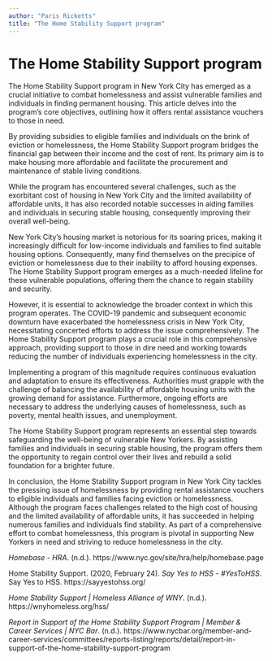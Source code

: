 ```yaml
---
author: "Paris Ricketts"
title: "The Home Stability Support program"
---
```


# The Home Stability Support program

The Home Stability Support program in New York City has emerged as a crucial initiative to combat homelessness and assist vulnerable families and individuals in finding permanent housing. This article delves into the program's core objectives, outlining how it offers rental assistance vouchers to those in need.

By providing subsidies to eligible families and individuals on the brink of eviction or homelessness, the Home Stability Support program bridges the financial gap between their income and the cost of rent. Its primary aim is to make housing more affordable and facilitate the procurement and maintenance of stable living conditions.

While the program has encountered several challenges, such as the exorbitant cost of housing in New York City and the limited availability of affordable units, it has also recorded notable successes in aiding families and individuals in securing stable housing, consequently improving their overall well-being.

New York City's housing market is notorious for its soaring prices, making it increasingly difficult for low-income individuals and families to find suitable housing options. Consequently, many find themselves on the precipice of eviction or homelessness due to their inability to afford housing expenses. The Home Stability Support program emerges as a much-needed lifeline for these vulnerable populations, offering them the chance to regain stability and security.

However, it is essential to acknowledge the broader context in which this program operates. The COVID-19 pandemic and subsequent economic downturn have exacerbated the homelessness crisis in New York City, necessitating concerted efforts to address the issue comprehensively. The Home Stability Support program plays a crucial role in this comprehensive approach, providing support to those in dire need and working towards reducing the number of individuals experiencing homelessness in the city.

Implementing a program of this magnitude requires continuous evaluation and adaptation to ensure its effectiveness. Authorities must grapple with the challenge of balancing the availability of affordable housing units with the growing demand for assistance. Furthermore, ongoing efforts are necessary to address the underlying causes of homelessness, such as poverty, mental health issues, and unemployment.

The Home Stability Support program represents an essential step towards safeguarding the well-being of vulnerable New Yorkers. By assisting families and individuals in securing stable housing, the program offers them the opportunity to regain control over their lives and rebuild a solid foundation for a brighter future.

In conclusion, the Home Stability Support program in New York City tackles the pressing issue of homelessness by providing rental assistance vouchers to eligible individuals and families facing eviction or homelessness. Although the program faces challenges related to the high cost of housing and the limited availability of affordable units, it has succeeded in helping numerous families and individuals find stability. As part of a comprehensive effort to combat homelessness, this program is pivotal in supporting New Yorkers in need and striving to reduce homelessness in the city.

*Homebase - HRA*. (n.d.). https://www.nyc.gov/site/hra/help/homebase.page

Home Stability Support. (2020, February 24). *Say Yes to HSS - #YesToHSS*. Say Yes to HSS. https://sayyestohss.org/

*Home Stability Support |  Homeless Alliance of WNY*. (n.d.). https://wnyhomeless.org/hss/

*Report in Support of the Home Stability Support Program | Member & Career Services | NYC Bar*. (n.d.). https://www.nycbar.org/member-and-career-services/committees/reports-listing/reports/detail/report-in-support-of-the-home-stability-support-program